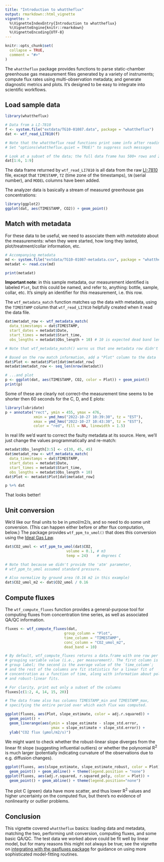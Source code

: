 ```yaml
---
title: "Introduction to whattheflux"
output: rmarkdown::html_vignette
vignette: >
  %\VignetteIndexEntry{Introduction to whattheflux}
  %\VignetteEngine{knitr::rmarkdown}
  %\VignetteEncoding{UTF-8}
---
```


```r
knitr::opts_chunk$set(
  collapse = TRUE,
  comment = "#>"
)
```

The `whattheflux` package provides functions to parse static-chamber
greenhouse gas measurement files generated by a variety of instruments; 
compute flux rates using multi-observation metadata; and generate diagnostic
metrics and plots. It's designed to be easy to integrate into scientific workflows.

## Load sample data

```r
library(whattheflux)

# Data from a LI-7810
f <- system.file("extdata/TG10-01087.data", package = "whattheflux")
dat <- wtf_read_LI7810(f)

# Note that the whattheflux read functions print some info after reading
# Set "options(whattheflux.quiet = TRUE)" to suppress such messages

# Look at a subset of the data; the full data frame has 500+ rows and 25 columns
dat[1:6, 1:9]
```

The data frame returned by `wtf_read_LI7810` is all data from the raw
[LI-7810](https://www.licor.com/env/products/trace-gas/LI-7810) file,
except that `TIMESTAMP`, `TZ` (time zone of the timestamps),
`SN` (serial number), and `MODEL` columns have been added.

The analyzer data is basically a stream of measured 
greenhouse gas concentrations:

```r
library(ggplot2)
ggplot(dat, aes(TIMESTAMP, CO2)) + geom_point()
```

## Match with metadata

For these data to be useful, we need to 
associate them with _metadata_ about the measurements: when they were started,
how long they lasted, plot/treatment/collar information, etc. 

```r
# Accompanying metadata
md <- system.file("extdata/TG10-01087-metadata.csv", package = "whattheflux")
metadat <- read.csv(md)

print(metadat)
```

**Important note**: in this sample metadata, our measurement identified is
labeled `Plot`, but this could be named, and refer to, anything: bottle,
sample, collar, etc. It's simply an identifier for _this_ measurement, i.e.
this row.

The `wtf_metadata_match` function matches up the data with metadata,
using the `TIMESTAMP` column that `wtf_read_LI7810` helpfully created
when it read the data file.

```r
dat$metadat_row <- wtf_metadata_match(
  data_timestamps = dat$TIMESTAMP,
  start_dates = metadat$Date,
  start_times = metadat$Start_time,
  obs_lengths = metadat$Obs_length + 10) # 10 is expected dead band length

# Note that wtf_metadata_match() warns us that one metadata row didn't match any data

# Based on the row match information, add a "Plot" column to the data
dat$Plot <- metadat$Plot[dat$metadat_row]
metadat$metadat_row <- seq_len(nrow(metadat))

# ...and plot
p <- ggplot(dat, aes(TIMESTAMP, CO2, color = Plot)) + geom_point()
print(p)
```

Some of these are clearly not correct--the measurement time seems to be shorter
then 60 seconds for the C, D, and E plots:

```r
library(lubridate)
p + annotate("rect", ymin = 455, ymax = 476, 
             xmin = ymd_hms("2022-10-27 10:39:30", tz = "EST"), 
             xmax = ymd_hms("2022-10-27 10:43:30", tz = "EST"), 
             color = "red", fill = NA, linewidth = 1.5)
```

In real life we'd want to correct the faulty metadata at its source.
Here, we'll just change the values programmatically and re-match:

```r
metadat$Obs_length[3:5] <- c(30, 45, 45)
dat$metadat_row <- wtf_metadata_match(
  data_timestamps = dat$TIMESTAMP,
  start_dates = metadat$Date,
  start_times = metadat$Start_time,
  obs_lengths = metadat$Obs_length + 10)
dat$Plot <- metadat$Plot[dat$metadat_row]

p %+% dat
```

That looks better!

## Unit conversion

We'd like our final units to be in µmol/m2/s, and so need to do some unit
conversion. (This can happen either before or after flux computation, below.)
The package provides `wtf_ppm_to_umol()` that does this conversion using the
[Ideal Gas Law](https://en.wikipedia.org/wiki/Ideal_gas_law).

```r
dat$CO2_umol <- wtf_ppm_to_umol(dat$CO2, 
                            volume = 0.1, # m3
                            temp = 24)    # degrees C

# Note that because we didn't provide the 'atm' parameter, 
# wtf_ppm_to_umol assumed standard pressure.

# Also normalize by ground area (0.16 m2 in this example)
dat$CO2_umol_m2 <- dat$CO2_umol / 0.16
```


## Compute fluxes

The `wtf_compute_fluxes` function provides a general-purpose tool for
computing fluxes from concentration time series, as well as associated
QA/QC information.

```r
fluxes <- wtf_compute_fluxes(dat,
                           group_column = "Plot", 
                           time_column = "TIMESTAMP", 
                           conc_column = "CO2_umol_m2",
                           dead_band = 10)

# By default, wtf_compute_fluxes returns a data.frame with one row per
# grouping variable value (i.e., per measurement). The first column is the
# group label; the second is the average value of the `time_column`;
# and the rest of the columns are fit statistics for a linear fit of
# concentration as a function of time, along with information about polynomial
# and robust-linear fits.

# For clarity, print out only a subset of the columns 
fluxes[c(1:2, 4, 14, 15, 20)]

# The data frame also has columns TIMESTAMP_min and TIMESTAMP_max,
# specifying the entire period over which each flux was computed.

ggplot(fluxes, aes(Plot, slope_estimate, color = adj.r.squared)) +
  geom_point() +
  geom_linerange(aes(ymin = slope_estimate - slope_std.error,
                     ymax = slope_estimate + slope_std.error)) +
  ylab("CO2 flux (µmol/m2/s)")
```

We might want to check whether the robust-linear slope diverges from the
linear fit slope (suggesting influential outliers) or whether the
polynomial R<sup>2</sup> is much larger (potentially indicating curvature 
of the observations due to e.g. diffusion changes).

```r
ggplot(fluxes, aes(slope_estimate, slope_estimate_robust, color = Plot)) +
  geom_point() + geom_abline() + theme(legend.position = "none")
ggplot(fluxes, aes(adj.r.squared, r.squared_poly, color = Plot)) +
  geom_point() + geom_abline() + theme(legend.position="none")
```

The plot C (green) data have more scatter, and thus lower R<sup>2</sup> values and
higher uncertainty on the computed flux,
but there's no evidence of nonlinearity or outlier problems.

## Conclusion

This vignette covered `whattheflux` basics: loading data and metadata,
matching the two, performing unit conversion, computing fluxes, and some
basic QA/QC. The test data we worked above could be fit well by linear model,
but for many reasons this might not always be true; see the vignette on
[integrating with the gasfluxes package](integrating-gasfluxes.html) for
guidance on using more sophisticated model-fitting routines.
